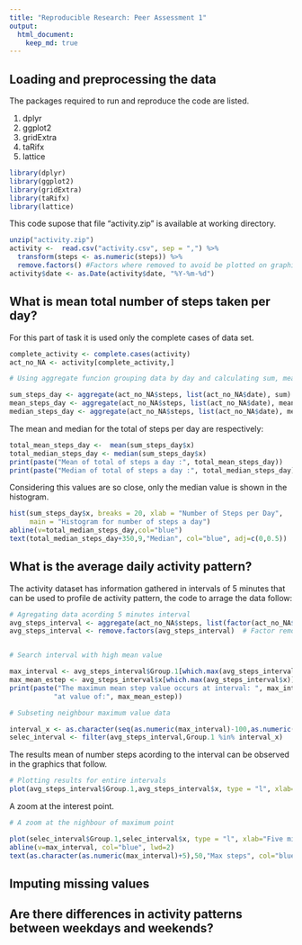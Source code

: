 ```yaml
---
title: "Reproducible Research: Peer Assessment 1"
output: 
  html_document:
    keep_md: true
---
```



## Loading and preprocessing the data  

The packages required to run and reproduce the code are listed.  

1. dplyr
2. ggplot2
3. gridExtra
4. taRifx
5. lattice

```r

library(dplyr)
library(ggplot2)
library(gridExtra)
library(taRifx)
library(lattice)
```

This code supose that file "activity.zip" is available at working directory.  

```r

unzip("activity.zip")
activity <-  read.csv("activity.csv", sep = ",") %>%
  transform(steps <- as.numeric(steps)) %>%
  remove.factors() #Factors where removed to avoid be plotted on graphics
activity$date <- as.Date(activity$date, "%Y-%m-%d")

```

## What is mean total number of steps taken per day?

For this part of task it is used only the complete cases of data set.  

```r

complete_activity <- complete.cases(activity)
act_no_NA <- activity[complete_activity,]

# Using aggregate funcion grouping data by day and calculating sum, mean and median

sum_steps_day <- aggregate(act_no_NA$steps, list(act_no_NA$date), sum)
mean_steps_day <- aggregate(act_no_NA$steps, list(act_no_NA$date), mean)
median_steps_day <- aggregate(act_no_NA$steps, list(act_no_NA$date), median) #The value is 0 for each day
```

The mean and median for the total of steps per day are respectively:

```r
total_mean_steps_day <-  mean(sum_steps_day$x)
total_median_steps_day <- median(sum_steps_day$x)
print(paste("Mean of total of steps a day :", total_mean_steps_day))
print(paste("Median of total of steps a day :", total_median_steps_day))
```

Considering this values are so close, only the median value is shown in the histogram.

```r
hist(sum_steps_day$x, breaks = 20, xlab = "Number of Steps per Day", 
     main = "Histogram for number of steps a day")
abline(v=total_median_steps_day,col="blue")
text(total_median_steps_day+350,9,"Median", col="blue", adj=c(0,0.5))
```



## What is the average daily activity pattern?

The activity dataset has  information gathered in intervals of 5 minutes that can be used to profile de activity pattern, the code to arrage the data follow:

```r

# Agregating data acording 5 minutes interval
avg_steps_interval <- aggregate(act_no_NA$steps, list(factor(act_no_NA$interval)), median)
avg_steps_interval <- remove.factors(avg_steps_interval)  # Factor removed to plot data


# Search interval with high mean value

max_interval <- avg_steps_interval$Group.1[which.max(avg_steps_interval$x)]
max_mean_estep <- avg_steps_interval$x[which.max(avg_steps_interval$x)]
print(paste("The maximun mean step value occurs at interval: ", max_interval,
           "at value of:", max_mean_estep))

# Subseting neighbour maximum value data

interval_x <- as.character(seq(as.numeric(max_interval)-100,as.numeric(max_interval)+100,5))
selec_interval <- filter(avg_steps_interval,Group.1 %in% interval_x)

```

The results mean of number steps acording to the interval can be observed in the graphics that follow.

```r

# Plotting results for entire intervals
plot(avg_steps_interval$Group.1,avg_steps_interval$x, type = "l", xlab="Five minute interval", ylab = "Mean of steps", main = "Daily activity")

```

A zoom at the interest point.

```r

# A zoom at the nighbour of maximum point

plot(selec_interval$Group.1,selec_interval$x, type = "l", xlab="Five minute interval", ylab = "Mean of steps", main = "Zoom at daily activity")
abline(v=max_interval, col="blue", lwd=2)
text(as.character(as.numeric(max_interval)+5),50,"Max steps", col="blue", adj=c(0,0.5))
```


## Imputing missing values



## Are there differences in activity patterns between weekdays and weekends?

